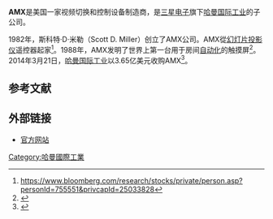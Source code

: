 {{NoteTA|G1=IT}}
{{Infobox company
|  name   = AMX
|  logo   = AMX logo.svg
|  type   = [[子公司|子公司]]
|  foundation     = {{USA}}[[得克薩斯州|得克薩斯州]]{{link-en|理查森 (得克薩斯州)|Richardson, Texas|理查森}}(1982)
|  location       = {{USA}}[[得克薩斯州|得克薩斯州]]{{link-en|理查森 (得克薩斯州)|Richardson, Texas|理查森}}
|  founder        = 斯科特·D·米勒(Scott Miller，1982)
|  industry       = 自動化控制
|  owner          = 
|  parent         = [[哈曼国际工业|哈曼国际工业]]
|  homepage       = [http://www.amx.com/ www.amx.com]
}}
'''AMX'''是美国一家视频切换和控制设备制造商，是[[三星电子|三星电子]]旗下[[哈曼国际工业|哈曼国际工业]]的子公司。

1982年，斯科特·D·米勒（Scott D. Miller）创立了AMX公司。AMX從[[幻燈片投影機|幻灯片投影仪]]遥控器起家<ref>https://www.bloomberg.com/research/stocks/private/person.asp?personId=755551&privcapId=25033828</ref>。1988年，AMX发明了世界上第一台用于房间[[自动化技术|自动化]]的触摸屏<ref>{{Cite web |url=https://www.amx.com/en/news/harman-celebrates-30th-anniversary-of-amx-touch-panels-with-new-streamlined-control-and-room-scheduling-panel-lineup |title=存档副本 |accessdate=2020-09-10 |archive-date=2019-07-24 |archive-url=https://web.archive.org/web/20190724064237/https://www.amx.com/en/news/harman-celebrates-30th-anniversary-of-amx-touch-panels-with-new-streamlined-control-and-room-scheduling-panel-lineup |dead-url=no }}</ref>。2014年3月21日，[[哈曼国际工业|哈曼国际工业]]以3.65亿美元收购AMX<ref>{{Cite web|title=Baffling 'Batman' Backdoor Busted In Comms Used By Global Governments|url=https://www.forbes.com/sites/thomasbrewster/2016/01/21/black-widow-batman-backdoors-amx-harman/#33faa8673d72|accessdate=|author=福布斯|date=|format=|publisher=|language=|archive-date=2016-06-02|archive-url=https://web.archive.org/web/20160602222931/http://www.forbes.com/sites/thomasbrewster/2016/01/21/black-widow-batman-backdoors-amx-harman/#33faa8673d72|dead-url=no}}</ref>。          

== 参考文献 ==
{{Reflist}}

== 外部链接 ==

* [http://www.amx.com/ 官方网站]{{Wayback|url=http://www.amx.com/ |date=20060204201023 }} 

[[Category:哈曼國際工業|Category:哈曼國際工業]]
